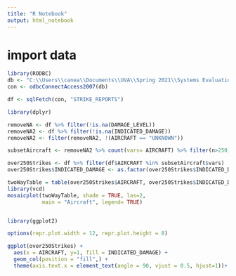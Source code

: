 ---
title: "R Notebook"
output: html_notebook
---

# import data

```{r}
library(RODBC)
db <- "C:\\Users\\canea\\Documents\\UVA\\Spring 2021\\Systems Evaluation\\Birdstrikes Case\\wildlife.accdb"
con <- odbcConnectAccess2007(db)

df <- sqlFetch(con, "STRIKE_REPORTS")

```

```{r}
library(dplyr)

removeNA <- df %>% filter(!is.na(DAMAGE_LEVEL)) 
removeNA2 <- df %>% filter(!is.na(INDICATED_DAMAGE))
removeNA2 <- filter(removeNA2, !(AIRCRAFT == "UNKNOWN"))

subsetAircraft <- removeNA2 %>% count(vars= AIRCRAFT) %>% filter(n>250)

over250Strikes <- df %>% filter(df$AIRCRAFT %in% subsetAircraft$vars)
over250Strikes$INDICATED_DAMAGE <- as.factor(over250Strikes$INDICATED_DAMAGE)

```
```{r}
twoWayTable = table(over250Strikes$AIRCRAFT, over250Strikes$INDICATED_DAMAGE)
library(vcd)
mosaicplot(twoWayTable, shade = TRUE, las=2,
           main = "Aircraft", legend= TRUE)



```


```{r}
library(ggplot2)

options(repr.plot.width = 12, repr.plot.height = 8)

ggplot(over250Strikes) +
  aes(x = AIRCRAFT, y=1, fill = INDICATED_DAMAGE) +
  geom_col(position = "fill",) +
  theme(axis.text.x = element_text(angle = 90, vjust = 0.5, hjust=1))+ ylab("Proportion of Birdstrikes with ot without Damage")

```

